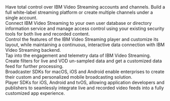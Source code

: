 
<div className="custom-card-group">
  <div className="custom-card-group__third">
    <CustomCard title="APIs" href={withPrefix('/api-basics-overview')} theme="dark" decorator>
      <div className="oval-decor">
        <div className="oval-decor__inner">
          <div className="oval-item"></div>
          <div className="oval-item"></div>
          <div className="oval-item"></div>
          <div className="oval-item"></div>
          <div className="oval-item"></div>
          <div className="oval-item"></div>
          <div className="oval-item"></div>
          <div className="oval-item"></div>
          <div className="oval-item"></div>
        </div>
      </div>
    </CustomCard>
  </div>
  <div>
    <div className="custom-card-group__half-height">
      <div className="custom-card-group__flex-helper">
        <CustomCard title="Channel API" href={withPrefix('/channel-api-getting-started')} theme="dark">
          Have total control over IBM Video Streaming accounts and channels. Build a full white-label streaming platform
          or create multiple channels under a single account.
        </CustomCard>
      </div>
      <div className="custom-card-group__flex-helper">
        <CustomCard title="Viewer Authentication API" href={withPrefix('/viewer-authentication-api-getting-started')} theme="dark">
          Connect IBM Video Streaming to your own user database or directory information service and manage access
          control using your existing security tools for both live and recorded content.
        </CustomCard>
      </div>
    </div>
    <div className="custom-card-group__half-height">
      <div className="custom-card-group__flex-helper">
        <CustomCard title="Player API" href={withPrefix('/player-api-getting-started')} theme="dark">
          Control the features of the IBM Video Streaming player and customize its layout, while maintaining a
          continuous, interactive data connection with IBM Video Streaming backend.
        </CustomCard>
      </div>
      <div className="custom-card-group__flex-helper">
        <CustomCard title="Analytics API" href={withPrefix('/analytics-api-getting-started')} theme="dark">
          Tap into the engagement and telemetry data of IBM Video Streaming. Create filters for live and VOD un-sampled
          data and get a customized data feed for further processing.
        </CustomCard>
      </div>
    </div>
  </div>
</div>

<div className="custom-card-group">
  <div className="custom-card-group__third">
    <CustomCard title="SDKs" theme="dark" decorator>
      <div className="rectangle-decor">
        <div className="rectangle-decor__inner">
          <div className="rectangle-item"></div>
          <div className="rectangle-item"></div>
          <div className="rectangle-item"></div>
          <div className="rectangle-item"></div>
          <div className="rectangle-item"></div>
          <div className="rectangle-item"></div>
          <div className="rectangle-item"></div>
          <div className="rectangle-item"></div>
        </div>
      </div>
    </CustomCard>
  </div>
  <div className="custom-card-group__third">
    <CustomCard title="Broadcaster SDK" href={withPrefix('/broadcaster-sdk')} theme="dark">
      Broadcaster SDKs for macOS, iOS and Android enable enterprises to create their custom and personalized mobile
      broadcasting solution.
    </CustomCard>
  </div>
  <div className="custom-card-group__third">
    <CustomCard title="Player SDK" href={withPrefix('/player-sdk')} theme="dark">
      Player SDKs for iOS, Android and tvOS, allowing application developers and publishers to seamlessly integrate live
      and recorded video feeds into a fully customized app experience.
    </CustomCard>
  </div>
</div>
